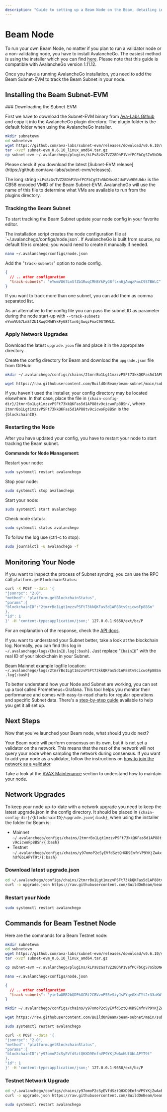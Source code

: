 ```yaml
---
description: "Guide to setting up a Beam Node on the Beam, detailing installation and monitoring steps for optimum node functionality."
---
```



# Beam Node

To run your own Beam Node, no matter if you plan to run a validator node or a non-validating node, you have to install AvalancheGo. The easiest method is using the installer which you can find [here](https://docs.avax.network/nodes/build/set-up-node-with-installer). Please note that this guide is compatible with AvalancheGo version 1.11.12.

Once you have a running AvalancheGo installation, you need to add the Beam Subnet-EVM to track the Beam Subnet in your node.

## Installing the Beam Subnet-EVM

<Steps>
### Downloading the Subnet-EVM

First we have to download the Subnet-EVM binary from [Ava-Labs Github](https://github.com/ava-labs/subnet-evm) and copy it into the AvalancheGo plugin directory. The plugin folder is the default folder when using the AvalancheGo Installer.

```bash /kLPs8zGsTVZ28DhP1VefPCFbCgS7o5bDNez8JUxPVw9E6Ubbz/
mkdir subnetevm
cd subnetevm
wget https://github.com/ava-labs/subnet-evm/releases/download/v0.6.10/subnet-evm_0.6.10_linux_amd64.tar.gz
tar -xvzf subnet-evm_0.6.10_linux_amd64.tar.gz
cp subnet-evm ~/.avalanchego/plugins/kLPs8zGsTVZ28DhP1VefPCFbCgS7o5bDNez8JUxPVw9E6Ubbz
```

<Callout type="info">
  Please check if you download the latest [Subnet-EVM
  release](https://github.com/ava-labs/subnet-evm/releases).
</Callout>

The long string `kLPs8zGsTVZ28DhP1VefPCFbCgS7o5bDNez8JUxPVw9E6Ubbz` is the CB58 encoded VMID of the Beam Subnet-EVM. AvalancheGo will use the name of this file to determine what VMs are available to run from the plugins directory.

### Tracking the Beam Subnet

To start tracking the Beam Subnet update your node config in your favorite editor.

<Callout type="info">
  The installation script creates the node configuration file at
  `~/.avalanchego/configs/node.json`. If AvalancheGo is built from source, no
  default file is created; you would need to create it manually if needed.
</Callout>

```bash copy
nano ~/.avalanchego/configs/node.json
```

Add the "`track-subnets`" option to node config.

```json
{
  // .. other configuration
  "track-subnets": "eYwmVU67LmSfZb1RwqCMhBYkFyG8ftxn6jAwqzFmxC9STBWLC"
}
```

If you want to track more than one subnet, you can add them as comma separated list.

As an alternative to the config file you can pass the subnet ID as parameter during the node start-up with `--track-subnets eYwmVU67LmSfZb1RwqCMhBYkFyG8ftxn6jAwqzFmxC9STBWLC`.

### Apply Network Upgrades

Download the latest `upgrade.json` file and place it in the appropriate directory.

Create the config directory for Beam and download the `upgrade.json` file from GitHub:

```bash copy
mkdir ~/.avalanchego/configs/chains/2tmrrBo1Lgt1mzzvPSFt73kkQKFas5d1AP88tv9cicwoFp8BSn
```

```bash copy
wget https://raw.githubusercontent.com/BuildOnBeam/beam-subnet/main/subnets/beam-mainnet/upgrade.json
```

If you haven't used the installer, your config directory may be located elsewhere. In that case, place the file in `{chain-config-dir}/2tmrrBo1Lgt1mzzvPSFt73kkQKFas5d1AP88tv9cicwoFp8BSn/`, where `2tmrrBo1Lgt1mzzvPSFt73kkQKFas5d1AP88tv9cicwoFp8BSn` is the `{blockchainID}`.

### Restarting the Node

After you have updated your config, you have to restart your node to start tracking the Beam subnet.

**Commands for Node Management:**

Restart your node:

```bash copy
sudo systemctl restart avalanchego
```

Stop your node:

```bash copy
sudo systemctl stop avalanchego
```

Start your node:

```bash copy
sudo systemctl start avalanchego
```

Check node status:

```bash copy
sudo systemctl status avalanchego
```

To follow the log use (ctrl-c to stop):

```bash copy
sudo journalctl -u avalanchego -f
```

</Steps>

## Monitoring Your Node

If you want to inspect the process of Subnet syncing, you can use the RPC call `platform.getBlockchainStatus`:

```bash /2tmrrBo1Lgt1mzzvPSFt73kkQKFas5d1AP88tv9cicwoFp8BSn/ copy
curl -X POST --data '{
"jsonrpc": "2.0",
"method": "platform.getBlockchainStatus",
"params":{
"blockchainID":"2tmrrBo1Lgt1mzzvPSFt73kkQKFas5d1AP88tv9cicwoFp8BSn"
},
"id": 1
}' -H 'content-type:application/json;' 127.0.0.1:9650/ext/bc/P
```

For an explanation of the response, check the [API docs](https://docs.avax.network/apis/avalanchego/apis/p-chain#platformgetblockchainstatus).

If you want to understand your Subnet better, take a look at the blockchain log. Normally, you can find this log in `~/.avalanchego/logs/ChainID.log{:bash}`. Just replace "`ChainID`" with the real ID of your blockchain in your Subnet.

Beam Mainnet example logfile location:
`~/.avalanchego/logs/2tmrrBo1Lgt1mzzvPSFt73kkQKFas5d1AP88tv9cicwoFp8BSn.log{:bash}`

To better understand how your Node and Subnet are working, you can set up a tool called Prometheus+Grafana. This tool helps you monitor their performance and comes with easy-to-read charts for regular operations and specific Subnet data. There's a [step-by-step guide](https://docs.avax.network/nodes/maintain/setting-up-node-monitoring) available to help you get it all set up.

## Next Steps

Now that you've launched your Beam node, what should you do next?

Your Beam node will perform consensus on its own, but it is not yet a validator on the network. This means that the rest of the network will not query your node when sampling the network during consensus. If you want to add your node as a validator, follow the instructions on [how to join the network as a validator](/chain/nodes/validator).

Take a look at the [AVAX Maintenance](https://docs.avax.network/nodes#maintain) section to understand how to maintain your node.

## Network Upgrades

To keep your node up-to-date with a network upgrade you need to keep the latest upgrade.json in the config directory. It should be placed in `{chain-config-dir}/{blockchainID}/upgrade.json{:bash}`, when using the installer the folder for Beam is:

- Mainnet `~/.avalanchego/configs/chains/2tmrrBo1Lgt1mzzvPSFt73kkQKFas5d1AP88tv9cicwoFp8BSn/{:bash}`
- Testnet `~/.avalanchego/configs/chains/y97omoP2cSyEVfdSztQHXD9EnfnVP9YKjZwAxhUfGbLAPYT9t/{:bash}`

<Steps>

### Download latest upgrade.json

```bash copy
cd ~/.avalanchego/configs/chains/2tmrrBo1Lgt1mzzvPSFt73kkQKFas5d1AP88tv9cicwoFp8BSn/
curl -o upgrade.json https://raw.githubusercontent.com/BuildOnBeam/beam-subnet/main/subnets/beam-mainnet/upgrade.json
```

### Restart your Node

```bash copy
sudo systemctl restart avalanchego
```

</Steps>

## Commands for Beam Testnet Node

Here are the commands for a Beam Testnet node:

```bash /kLPs8zGsTVZ28DhP1VefPCFbCgS7o5bDNez8JUxPVw9E6Ubbz/
mkdir subnetevm
cd subnetevm
wget https://github.com/ava-labs/subnet-evm/releases/download/v0.6.10/subnet-evm_0.6.10_linux_amd64.tar.gz
tar -xvzf subnet-evm_0.6.10_linux_amd64.tar.gz

cp subnet-evm ~/.avalanchego/plugins/kLPs8zGsTVZ28DhP1VefPCFbCgS7o5bDNez8JUxPVw9E6Ubbz
```

```bash copy
nano ~/.avalanchego/configs/node.json
```

```json
{
  // .. other configuration
  "track-subnets": "yie1wUBR2bQDPkGCRf2CBVzmP55eSiyJsFYqeGXnTYt2r33aKW"
}
```

```bash copy
mkdir ~/.avalanchego/configs/chains/y97omoP2cSyEVfdSztQHXD9EnfnVP9YKjZwAxhUfGbLAPYT9t
```

```bash copy
wget https://raw.githubusercontent.com/BuildOnBeam/beam-subnet/main/subnets/beam-testnet/upgrade.json
```

```bash copy
sudo systemctl restart avalanchego
```

```bash /y97omoP2cSyEVfdSztQHXD9EnfnVP9YKjZwAxhUfGbLAPYT9t/ copy
curl -X POST --data '{
"jsonrpc": "2.0",
"method": "platform.getBlockchainStatus",
"params":{
"blockchainID":"y97omoP2cSyEVfdSztQHXD9EnfnVP9YKjZwAxhUfGbLAPYT9t"
},
"id": 1
}' -H 'content-type:application/json;' 127.0.0.1:9650/ext/bc/P
```

### Testnet Network Upgrade

```bash copy
cd ~/.avalanchego/configs/chains/y97omoP2cSyEVfdSztQHXD9EnfnVP9YKjZwAxhUfGbLAPYT9t/
curl -o upgrade.json https://raw.githubusercontent.com/BuildOnBeam/beam-subnet/main/subnets/beam-testnet/upgrade.json
```

```bash copy
sudo systemctl restart avalanchego
```
